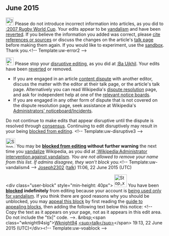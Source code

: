 <article id="47046670" title=User talk:Reborn5000>
	<talkpage id="47046670" title="User talk:Reborn5000">
==June 2015==
[[File:Information orange.svg|25px|alt=Information icon]] Please do not introduce incorrect information into articles, as you did to [[:2007 Rugby World Cup]].  Your edits appear to be [[Wikipedia:Vandalism|vandalism]] and have been [[Help:Reverting|reverted]].  If you believe the information you added was correct, please [[Wikipedia:Citing sources|cite references or sources]] or discuss the changes on the article's [[Wikipedia:Talk page guidelines|talk page]] before making them again.  If you would like to experiment, use the [[Wikipedia:Sandbox|sandbox]]. Thank you.&lt;!-- Template:uw-error2 --&gt;

[[File:Ambox warning pn.svg|25px|alt=|link=]] Please stop your [[Wikipedia:Disruptive editing|disruptive editing]], as you did at [[:Ba Ujkhil]]. Your edits have been [[Help:Reverting|reverted]] or removed.
* If you are engaged in an article [[Wikipedia:Editing policy|content dispute]] with another editor, discuss the matter with the editor at their talk page, or the article's talk page. Alternatively you can read Wikipedia's [[WP:DISPUTE|dispute resolution]] page, and ask for independent help at one of the [[Wikipedia:Dispute resolution#Ask for help at a relevant noticeboard|relevant notice boards]].
* If you are engaged in any other form of dispute that is not covered on the dispute resolution page, seek assistance at Wikipedia's [[WP:ANI|Administrators' noticeboard/Incidents]].
Do not continue to make edits that appear disruptive until the dispute is resolved through [[Wikipedia:Consensus|consensus]]. Continuing to edit disruptively may result in your being [[Wikipedia:Blocking policy|blocked from editing]]. &lt;!-- Template:uw-disruptive3 --&gt;

[[Image:Stop hand nuvola.svg|30px|alt=Stop icon]] You may be '''[[Wikipedia:Blocking policy|blocked from editing]] without further warning''' the next time you [[Wikipedia:Vandalism|vandalize]] Wikipedia, as you did at [[:Wikipedia:Administrator intervention against vandalism]]. ''You are not allowed to remove your name from this list. If admins disagree, they won't block you.''&lt;!-- Template:uw-vandalism4 --&gt; [[User:Joseph2302|Joseph2302]] ([[User talk:Joseph2302|talk]]) 11:06, 22 June 2015 (UTC)

&lt;div class=&quot;user-block&quot; style=&quot;min-height: 40px&quot;&gt; [[Image:Stop x nuvola.svg|40px|left|alt=Stop icon]] You have been '''[[Wikipedia:Blocking policy|blocked]]''' '''indefinitely''' from editing because your account is [[Wikipedia:Vandalism-only account|being used only for vandalism]].   If you think there are good reasons why you should be unblocked, you may [[Wikipedia:Appealing a block|appeal this block]] by first reading the [[Wikipedia:Guide to appealing blocks|guide to appealing blocks]], then adding the following text below this notice: &lt;!-- Copy the text as it appears on your page, not as it appears in this edit area. Do not include the &quot;tlx|&quot; code. --&gt;{{tlx|unblock|2=reason=''Your reason here &amp;#126;&amp;#126;&amp;#126;&amp;#126;''}}. &amp;nbsp;&lt;span class=&quot;wknight94sig&quot;&gt;[[User:Wknight94|Wknight94]] [[User talk:Wknight94|&lt;sup&gt;talk&lt;/sup&gt;]]&lt;/span&gt; 19:13, 22 June 2015 (UTC)&lt;/div&gt;&lt;!-- Template:uw-voablock --&gt;
	</talkpage>
</article>